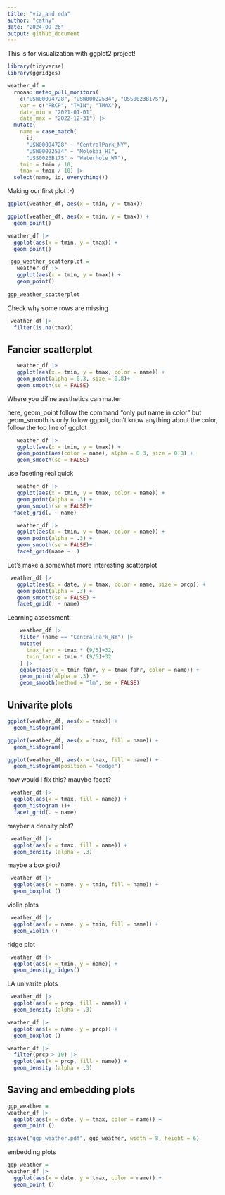 ```yaml
---
title: "viz_and eda"
author: "cathy"
date: "2024-09-26"
output: github_document
---
```


This is for visualization with ggplot2 project!

```r
library(tidyverse)
library(ggridges)
```

```r
weather_df = 
  rnoaa::meteo_pull_monitors(
    c("USW00094728", "USW00022534", "USS0023B17S"),
    var = c("PRCP", "TMIN", "TMAX"), 
    date_min = "2021-01-01",
    date_max = "2022-12-31") |>
  mutate(
    name = case_match(
      id, 
      "USW00094728" ~ "CentralPark_NY", 
      "USW00022534" ~ "Molokai_HI",
      "USS0023B17S" ~ "Waterhole_WA"),
    tmin = tmin / 10,
    tmax = tmax / 10) |>
  select(name, id, everything())
```

Making our first plot :-)

```r
ggplot(weather_df, aes(x = tmin, y = tmax))
```

```r
ggplot(weather_df, aes(x = tmin, y = tmax)) + 
  geom_point()
```

```r
weather_df |>
  ggplot(aes(x = tmin, y = tmax)) + 
  geom_point()
```

```r
 ggp_weather_scatterplot = 
   weather_df |>
   ggplot(aes(x = tmin, y = tmax)) + 
   geom_point()
  
ggp_weather_scatterplot
```


Check why some rows are missing
```r
 weather_df |> 
  filter(is.na(tmax))
```

## Fancier scatterplot
```r
   weather_df |>
   ggplot(aes(x = tmin, y = tmax, color = name)) + 
   geom_point(alpha = 0.3, size = 0.8)+
   geom_smooth(se = FALSE)
```

Where you difine aesthetics can matter

here, geom_point follow the command "only put name in color"
but geom_smooth is only follow ggpolt, don't know anything about the color, follow the top line of ggplot
```r
   weather_df |>
   ggplot(aes(x = tmin, y = tmax)) + 
   geom_point(aes(color = name), alpha = 0.3, size = 0.8) +
   geom_smooth(se = FALSE)
```

use faceting real quick
 
```r
   weather_df |>
   ggplot(aes(x = tmin, y = tmax, color = name)) + 
   geom_point(alpha = .3) +
   geom_smooth(se = FALSE)+
  facet_grid(. ~ name)
```

```r
   weather_df |>
   ggplot(aes(x = tmin, y = tmax, color = name)) + 
   geom_point(alpha = .3) +
   geom_smooth(se = FALSE)+
   facet_grid(name ~ .)
```


Let's make a somewhat more interesting scatterplot

```r
 weather_df |>
   ggplot(aes(x = date, y = tmax, color = name, size = prcp)) +
   geom_point(alpha = .3) +
   geom_smooth(se = FALSE) +
   facet_grid(. ~ name)
```

Learning assessment

```r
    weather_df |>
    filter (name == "CentralPark_NY") |> 
    mutate(
      tmax_fahr = tmax * (9/5)+32,
      tmin_fahr = tmin * (9/5)+32
    ) |> 
    ggplot(aes(x = tmin_fahr, y = tmax_fahr, color = name)) + 
    geom_point(alpha = .3) +
    geom_smooth(method = "lm", se = FALSE)
```


## Univarite plots

```r
ggplot(weather_df, aes(x = tmax)) + 
  geom_histogram()
```

```r
ggplot(weather_df, aes(x = tmax, fill = name)) + 
  geom_histogram()
```

```r
ggplot(weather_df, aes(x = tmax, fill = name)) + 
  geom_histogram(position = "dodge")
```

how would I fix this? mauybe facet?

```r
 weather_df |>
  ggplot(aes(x = tmax, fill = name)) + 
  geom_histogram ()+
  facet_grid(. ~ name)
```

mayber a density plot?
```r
 weather_df |>
  ggplot(aes(x = tmax, fill = name)) + 
  geom_density (alpha = .3)
```

maybe a box plot?
```r
 weather_df |>
  ggplot(aes(x = name, y = tmin, fill = name)) + 
  geom_boxplot ()
```

violin plots
```r
 weather_df |>
  ggplot(aes(x = name, y = tmin, fill = name)) + 
  geom_violin ()
```

ridge plot
```r
 weather_df |>
  ggplot(aes(x = tmin, y = name)) + 
  geom_density_ridges()
```


LA univarite plots

```r
 weather_df |>
  ggplot(aes(x = prcp, fill = name)) + 
  geom_density (alpha = .3)

weather_df |>
  ggplot(aes(x = name, y = prcp)) + 
  geom_boxplot ()

weather_df |>
  filter(prcp > 10) |>
  ggplot(aes(x = prcp, fill = name)) + 
  geom_density (alpha = .3)

```

## Saving and embedding plots

```r
ggp_weather = 
weather_df |>
  ggplot(aes(x = date, y = tmax, color = name)) + 
  geom_point ()

ggsave("ggp_weather.pdf", ggp_weather, width = 8, height = 6)
```

embedding plots

```r
ggp_weather = 
weather_df |>
  ggplot(aes(x = date, y = tmax, color = name)) + 
  geom_point ()

```




